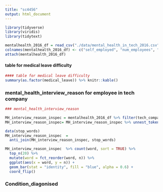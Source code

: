 ```yaml
---
title: "sc4456"
output: html_document
---
```


```r
library(tidyverse)
library(viridis)
library(tidytext)
```

```r
mentalhealth_2016_df = read_csv("./data/mental_health_in_tech_2016.csv") 
colnames(mentalhealth_2016_df) <- c("self_employed", "num_employees", "tech_company", "tech_role", "benefits", "care_options", "employer_discussion", "employer_help", "anonymity", "medical_leave", "mental_health_consequences", "physical_health_consequences", "coworkers_discussion", "supervisor_discussion", "mental_vs_physical", "obs_consequence", "medical_coverage", "help_resourcces", "whether_reveal_business_contacts", "reveal_concequences_business_contects", "whether_reveal_coworkers", "reveal_concequences_coworkers", "productivity_affect", "work_time_affected", "preemployers", "preemployers_benefits", "preemployers_care_options", "preemployers_discussion", "preemployer_help", "pre_anonymity", "pre_mental_health_consequences", "pre_physical_health_consequences", "pre_coworkers_discussion", "pre_supervisors_discussion", "pre_mental_vs_physical", "pre_obs_consequence", "physical_health_interview", "physical_health_interview_reason", "mental_health_interview", "mental_health_interview_reason", "career_influence", "coworkers_view", "friends_family_share", "unsupportive_badly_handled", "less_likely_reveal", "family_history", "mental_health_previous", "mental_health_now", "condition_diagnosed", "possible_condition", "professional_diagnosed", "condition_professional_diagnosed", "seek_treatment", "work_interferes_treated", "work_interferes_untreated", "age", "gender", "country_live", "territory_live", "country_work", "territory_work", "work_position_kind", "work_remotely")
attach(mentalhealth_2016_df)
```
#### table for medical leave difficulty

```r

#### table for medical leave difficulty
summary(as.factor(medical_leave)) %>% knitr::kable() 

```


### mental_health_interview_reason for employee in tech company

```r
### mental_health_interview_reason

MH_interview_reason_inspec = mentalhealth_2016_df %>% filter(tech_company == 1) 
MH_interview_reason_inspec= MH_interview_reason_inspec %>% unnest_tokens(word, mental_health_interview_reason)

data(stop_words)
MH_interview_reason_inspec  = 
  anti_join(MH_interview_reason_inspec, stop_words) 

MH_interview_reason_inspec  %>% count(word, sort = TRUE) %>% 
  top_n(20) %>% 
  mutate(word = fct_reorder(word, n)) %>% 
  ggplot(aes(x = word, y = n)) +
  geom_bar(stat = "identity", fill = "blue", alpha = 0.6) +
  coord_flip()
```

### Condition_diagonised

```r

```



